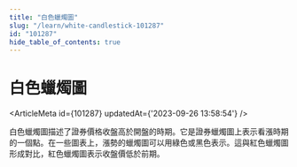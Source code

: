 ```yaml
---
title: "白色蠟燭圖"
slug: "/learn/white-candlestick-101287"
id: "101287"
hide_table_of_contents: true
---
```



# 白色蠟燭圖

<ArticleMeta id={101287} updatedAt={'2023-09-26 13:58:54'} />
<div className='border-solid border-b border-t-0 my-4 border-[var(--ifm-color-gray-300)]' />

白色蠟燭圖描述了證券價格收盤高於開盤的時期。它是證券蠟燭圖上表示看漲時期的一個點。在一些圖表上，漲勢的蠟燭圖可以用綠色或黑色表示。這與紅色蠟燭圖形成對比，紅色蠟燭圖表示收盤價低於前期。
